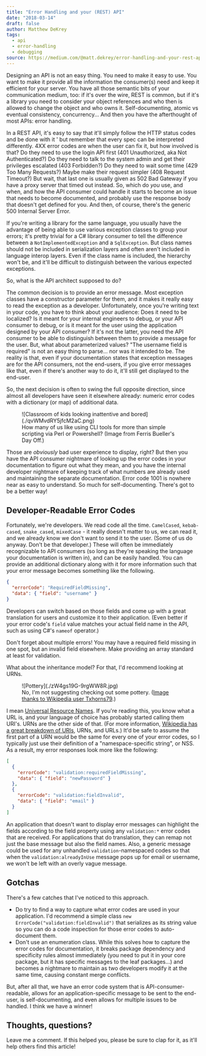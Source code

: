 ```yaml
---
title: "Error Handling and your (REST) API"
date: "2018-03-14"
draft: false
author: Matthew DeKrey
tags:
  - api
  - error-handling
  - debugging
source: https://medium.com/@matt.dekrey/error-handling-and-your-rest-api-6473fb6bfbfe
---
```



Designing an API is not an easy thing. You need to make it easy to use. You want to make it provide all the information the consumer(s) need and keep it efficient for your server. You have all those semantic bits of your communication medium, too: if it's over the wire, REST is common, but if it's a library you need to consider your object references and who then is allowed to change the object and who owns it. Self-documenting, atomic vs eventual consistency, concurrency... And then you have the afterthought of most APIs: error handling.

In a REST API, it's easy to say that it'll simply follow the HTTP status codes and be done with it ' but remember that every spec can be interpreted differently. 4XX error codes are when the user can fix it, but how involved is that? Do they need to use the login API first (401 Unauthorized, aka Not Authenticated?) Do they need to talk to the system admin and get their privileges escalated (403 Forbidden?) Do they need to wait some time (429 Too Many Requests?) Maybe make their request simpler (408 Request Timeout?) But wait, that last one is usually given as 502 Bad Gateway if you have a proxy server that timed out instead. So, which do _you_ use, and when, and how the API consumer could handle it starts to become an issue that needs to become documented, and probably use the response body that doesn't get defined for you. And then, of course, there's the generic 500 Internal Server Error.

If you're writing a library for the same language, you usually have the advantage of being able to use various exception classes to group your errors; it's pretty trivial for a C# library consumer to tell the difference between a `NotImplementedException` and a `SqlException`. But class names should not be included in serialization layers and often aren't included in language interop layers. Even if the class name is included, the hierarchy won't be, and it'll be difficult to distinguish between the various expected exceptions.

So, what is the API architect supposed to do?

The common decision is to provide an error message. Most exception classes have a constructor parameter for them, and it makes it really easy to read the exception as a developer. Unfortunately, once you're writing text in your code, you have to think about your audience: Does it need to be localized? Is it meant for your internal engineers to debug, or your API consumer to debug, or is it meant for the user using the application designed by your API consumer? If it's not the latter, you need the API consumer to be able to distinguish between them to provide a message for the user. But, what about parameterized values? "The username field is required" is not an easy thing to parse... nor was it intended to be. The reality is that, even if your documentation states that exception messages are for the API consumers, not the end-users, if you give error messages like that, even if there's another way to do it, it'll still get displayed to the end-user.

So, the next decision is often to swing the full opposite direction, since almost all developers have seen it elsewhere already: numeric error codes with a dictionary (or map) of additional data.


<figure>
![Classroom of kids looking inattentive and bored](./qvWMvdRY5jfcM2aC.png)
<FigCaption>How many of us like using CLI tools for more than simple scripting via Perl or Powershell? (Image from Ferris Bueller's Day Off.)</FigCaption>
</figure>


Those are _obviously_ bad user experience to display, right? But then you have the API consumer nightmare of looking up the error codes in your documentation to figure out what they mean, and you have the internal developer nightmare of keeping track of what numbers are already used and maintaining the separate documentation. Error code 1001 is nowhere near as easy to understand. So much for self-documenting. There's got to be a better way!

Developer-Readable Error Codes
------------------------------

Fortunately, we're developers. We read code all the time. `CamelCased`, `kebab-cased`, `snake_cased`, `mixedCase` - it really doesn't matter to us, we can read it, and we already know we don't want to send it to the user. (Some of us do anyway. Don't be that developer.) These will often be immediately recognizable to API consumers (so long as they're speaking the language your documentation is written in), and can be easily handled. You can provide an additional dictionary along with it for more information such that your error message becomes something like the following.

```json
{
  "errorCode": "RequiredFieldMissing",
  "data": { "field": "username" }
}
```

Developers can switch based on those fields and come up with a great translation for users and customize it to their application. (Even better if your error code's `field` value matches your actual field name in the API, such as using C#'s `nameof` operator.)

Don't forget about multiple errors! You may have a required field missing in one spot, but an invalid field elsewhere. Make providing an array standard at least for validation.

What about the inheritance model? For that, I'd recommend looking at URNs.

<figure>
![Pottery](./zW4gs19G-9rgWW8R.jpg)
<FigCaption>No, I'm not suggesting checking out some pottery. (<a href="https://commons.wikimedia.org/wiki/File:Selection_of_Undecorated_Newcomb_College_Pieces.jpg">Image thanks to Wikipedia user Txhorns79</a>.)</FigCaption>
</figure>

I mean [Universal Resource Names](https://en.wikipedia.org/wiki/Uniform_Resource_Name). If you're reading this, you know what a URL is, and your language of choice has probably started calling them URI's. URNs are the other side of that. (For more information, [Wikipedia has a great breakdown of URIs](https://en.wikipedia.org/wiki/Uniform_Resource_Identifier), URNs, and URLs.) It'd be safe to assume the first part of a URN would be the same for every one of your error codes, so I typically just use their definition of a "namespace-specific string", or NSS. As a result, my error responses look more like the following:

```json
[
  {
    "errorCode": "validation:requiredFieldMissing",
    "data": { "field": "newPassword" }
  },
  {
    "errorCode": "validation:fieldInvalid",
    "data": { "field": "email" }
  }
]
```

An application that doesn't want to display error messages can highlight the fields according to the field property using any `validation:*` error codes that are received. For applications that do translation, they can remap not just the base message but also the field names. Also, a generic message could be used for any unhandled `validation`\-namespaced codes so that when the `validation:alreadyInUse` message pops up for email or username, we won't be left with an overly vague message.

Gotchas
-------

There's a few catches that I've noticed to this approach.

*   Do try to find a way to capture what error codes are used in your application. I'd recommend a simple class `new ErrorCode("validation:fieldInvalid")` that serializes as its string value so you can do a code inspection for those error codes to auto-document them.
*   Don't use an enumeration class. While this solves how to capture the error codes for documentation, it breaks package dependency and specificity rules almost immediately (you need to put it in your core package, but it has specific messages to the leaf packages...) and becomes a nightmare to maintain as two developers modify it at the same time, causing constant merge conflicts.

But, after all that, we have an error code system that is API-consumer-readable, allows for an application-specific message to be sent to the end-user, is self-documenting, and even allows for multiple issues to be handled. I think we have a winner!

Thoughts, questions?
--------------------

Leave me a comment. If this helped you, please be sure to clap for it, as it'll help others find this article!
